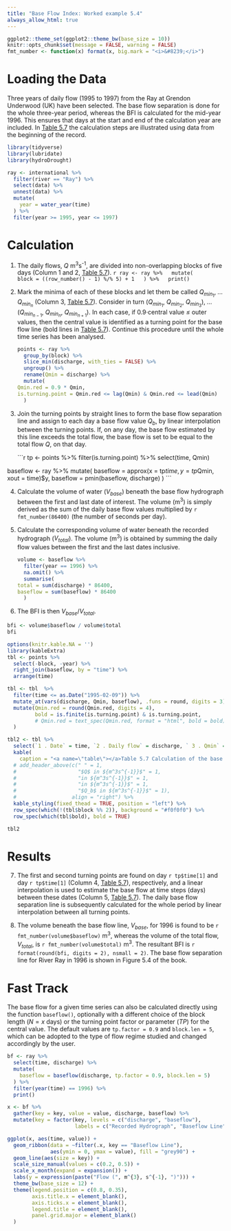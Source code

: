```yaml
---
title: "Base Flow Index: Worked example 5.4"
always_allow_html: true
---
```


```r
ggplot2::theme_set(ggplot2::theme_bw(base_size = 10))
knitr::opts_chunk$set(message = FALSE, warning = FALSE)
fmt_number <- function(x) format(x, big.mark = "<i>&#8239;</i>")
```

# Loading the Data

Three years of daily flow (1995 to 1997) from the Ray at Grendon Underwood (UK) have been selected. The base flow separation is done for the whole three-year period, whereas the BFI is calculated for the mid-year 1996. This ensures that days at the start and end of the calculation year are included. In [Table 5.7](#table) the calculation steps are illustrated using data from the beginning of the record.

```r
library(tidyverse)
library(lubridate)
library(hydroDrought)

ray <- international %>%
  filter(river == "Ray") %>%
  select(data) %>%
  unnest(data) %>%
  mutate(
    year = water_year(time)
  ) %>%
  filter(year >= 1995, year <= 1997)
```


# Calculation
(@) The daily flows, $Q$<i>&nbsp;</i>m<sup>3</sup>s<sup>-1</sup>, are divided into non-overlapping blocks of five days (Column 1 and 2, [Table 5.7](#table)).
    ```r
ray <- ray %>%
  mutate(
    block = ((row_number() - 1) %/% 5) + 1
  ) %>%
  print()
    ```

(@) Mark the minima of each of these blocks and let them be called $Q_{min_1}$, <i>&hellip;</i> $Q_{min_n}$ (Column 3, [Table 5.7](#table)). Consider in turn ($Q_{min_1}$, $Q_{min_2}$, $Q_{min_3}$), <i>&hellip;</i> ($Q_{min_{n-1}}$, $Q_{min_{n}}$, $Q_{min_{n+1}}$). In each case, if 0.9<i>&middot;</i>central value <i>&le;</i> outer values, then the central value is identified as a turning point for the base flow line (bold lines in [Table 5.7](#table)). Continue this procedure until the whole time series has been analysed. 

    ```r
points <- ray %>%
  group_by(block) %>%
  slice_min(discharge, with_ties = FALSE) %>%
  ungroup() %>%
  rename(Qmin = discharge) %>%
  mutate(
    Qmin.red = 0.9 * Qmin,
    is.turning.point = Qmin.red <= lag(Qmin) & Qmin.red <= lead(Qmin)
  )
    ```


(@) Join the turning points by straight lines to form the base flow separation line and assign to each day a base flow value $Q_b$, by linear interpolation between the turning points. If, on any day, the base flow estimated by this line exceeds the total flow, the base flow is set to be equal to the total flow $Q$, on that day.

    ```r
tp <- points %>%
  filter(is.turning.point) %>%
  select(time, Qmin) 

baseflow <- ray %>%
  mutate(
    baseflow = approx(x = tp$time, y = tp$Qmin, xout = time)$y, 
    baseflow = pmin(baseflow, discharge)
  )
    ```


(@) Calculate the volume of water ($V_{base}$) beneath the base flow hydrograph between the first and last date of interest. The volume (m<sup>3</sup>) is simply derived as the sum of the daily base flow values multiplied by `r fmt_number(86400)` (the number of seconds per day). 

(@) Calculate the corresponding volume of water beneath the recorded hydrograph ($V_{total}$). The volume  (m<sup>3</sup>) is obtained by summing the daily flow values between the first and the last dates inclusive. 

    ```r
volume <- baseflow %>%
  filter(year == 1996) %>%
  na.omit() %>%
  summarise(
    total = sum(discharge) * 86400,
    baseflow = sum(baseflow) * 86400
  )
    ```

(@) The BFI is then $V_{base}/V_{total}$.

```r
bfi <- volume$baseflow / volume$total
bfi
```

```r
options(knitr.kable.NA = '')
library(kableExtra)
tbl <- points %>%
  select(-block, -year) %>%
  right_join(baseflow, by = "time") %>% 
  arrange(time)

tbl <- tbl  %>%
  filter(time <= as.Date("1995-02-09")) %>%
  mutate_at(vars(discharge, Qmin, baseflow), .funs = round, digits = 3) %>%
  mutate(Qmin.red = round(Qmin.red, digits = 4),
         bold = is.finite(is.turning.point) & is.turning.point, 
         # Qmin.red = text_spec(Qmin.red, format = "html", bold = bold)
  ) 

tbl2 <- tbl %>%
  select(`1 . Date` = time, `2 . Daily flow` = discharge, ` 3 . Qmin` = Qmin, `4 . 0.9 * Qmin` = Qmin.red, `5 . Base flow` = baseflow) %>%
  kable(
    caption = "<a name=\"table\"></a>Table 5.7 Calculation of the base flow separation line from time series of daily flow; non-overlapping 5-day blocks are indicated by alternating background colors and turning points are marked bold.") %>%
  # add_header_above(c(" " = 1,
  #                    "$Q$ in ${m^3s^{-1}}$" = 1,
  #                    "in ${m^3s^{-1}}$" = 1,
  #                    "in ${m^3s^{-1}}$" = 1,
  #                    "$Q_b$ in ${m^3s^{-1}}$" = 1),
  #                  align = "right") %>%
  kable_styling(fixed_thead = TRUE, position = "left") %>%
  row_spec(which(!(tbl$block %% 2)), background = "#f0f0f0") %>%
  row_spec(which(tbl$bold), bold = TRUE)

tbl2
```


# Results

(@) The first and second turning points are found on day `r tp$time[1]`  and day `r tp$time[1]` (Column 4, [Table 5.7](#table)), respectively, and a linear interpolation is used to estimate the base flow at time steps (days) between these dates (Column 5, [Table 5.7](#table)). The daily base flow separation line is subsequently calculated for the whole period by linear interpolation between all turning points.

(@) The volume beneath the base flow line, $V_{base}$, for 1996 is found to be `r fmt_number(volume$baseflow)`<i>&nbsp;</i>m<sup>3</sup>, whereas the volume of the total flow, $V_{total}$, is `r fmt_number(volume$total)`<i>&nbsp;</i>m<sup>3</sup>. The resultant BFI is `r format(round(bfi, digits = 2), nsmall = 2)`. The base flow separation line for River Ray in 1996 is shown in Figure 5.4 of the book.




# Fast Track
The base flow for a given time series can also be calculated directly using the 
function `baseflow()`, optionally with a different choice of the block length ($N = x$ days) or 
the turning point factor or parameter ($TP$) for the central value. The default 
values are `tp.factor = 0.9` and `block.len = 5`, which can be adopted to the 
type of flow regime studied and changed accordingly by the user.

```r
bf <- ray %>%
  select(time, discharge) %>%
  mutate(
    baseflow = baseflow(discharge, tp.factor = 0.9, block.len = 5)
  ) %>%
  filter(year(time) == 1996) %>%
  print()
```


```r
x <- bf %>%
  gather(key = key, value = value, discharge, baseflow) %>%
  mutate(key = factor(key, levels = c("discharge", "baseflow"),
                      labels = c("Recorded Hydrograph", "Baseflow Line")))

ggplot(x, aes(time, value)) +
  geom_ribbon(data = ~filter(.x, key == "Baseflow Line"), 
              aes(ymin = 0, ymax = value), fill = "grey90") + 
  geom_line(aes(size = key)) +
  scale_size_manual(values = c(0.2, 0.5)) +
  scale_x_month(expand = expansion()) +
  labs(y = expression(paste("Flow (", m^{3}, s^{-1}, ")"))) +
  theme_bw(base_size = 12) +
  theme(legend.position = c(0.8, 0.35),
        axis.title.x = element_blank(),
        axis.ticks.x = element_blank(),
        legend.title = element_blank(),
        panel.grid.major = element_blank()
  )
```

